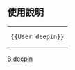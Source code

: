 {{Userbox
  |id=[[File:Deepin_logo.svg|x45px]]
  |id-c=#F0FFFF
  |id-s=11
  |info=該用戶使用'''[[deepin]]'''對[[中文維基百科]]作出[[:Category:deepin 使用者|貢獻]]。
  |info-c=#F0FFFF
  |info-s=10
  |border-c=#3A5FCD
}}
<includeonly>[[Category:deepin 使用者|{{PAGENAME}}]]</includeonly>
<noinclude>
<div style="clear: both; float: left;"></div>


== 使用說明 ==
{| style="background: transparent; float: left;"
|<pre>{{User deepin}}</pre>
|}
[[Category:软件用户框模板|B:deepin]]
</noinclude>
